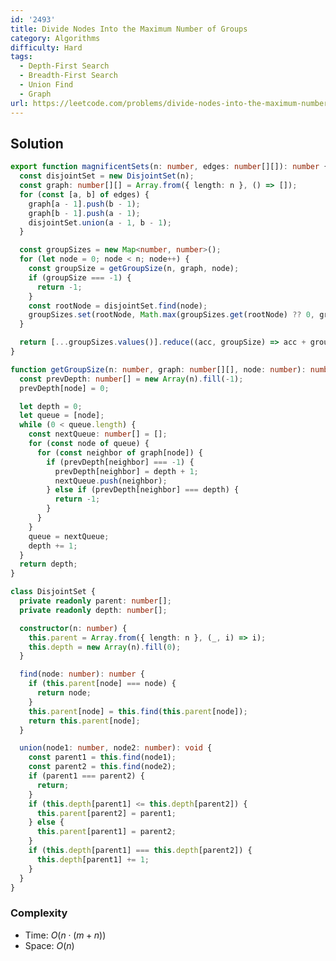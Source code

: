 ```yaml
---
id: '2493'
title: Divide Nodes Into the Maximum Number of Groups
category: Algorithms
difficulty: Hard
tags:
  - Depth-First Search
  - Breadth-First Search
  - Union Find
  - Graph
url: https://leetcode.com/problems/divide-nodes-into-the-maximum-number-of-groups
---
```


## Solution

```typescript filename="solution.ts" copy
export function magnificentSets(n: number, edges: number[][]): number {
  const disjointSet = new DisjointSet(n);
  const graph: number[][] = Array.from({ length: n }, () => []);
  for (const [a, b] of edges) {
    graph[a - 1].push(b - 1);
    graph[b - 1].push(a - 1);
    disjointSet.union(a - 1, b - 1);
  }

  const groupSizes = new Map<number, number>();
  for (let node = 0; node < n; node++) {
    const groupSize = getGroupSize(n, graph, node);
    if (groupSize === -1) {
      return -1;
    }
    const rootNode = disjointSet.find(node);
    groupSizes.set(rootNode, Math.max(groupSizes.get(rootNode) ?? 0, groupSize));
  }

  return [...groupSizes.values()].reduce((acc, groupSize) => acc + groupSize, 0);
}

function getGroupSize(n: number, graph: number[][], node: number): number {
  const prevDepth: number[] = new Array(n).fill(-1);
  prevDepth[node] = 0;

  let depth = 0;
  let queue = [node];
  while (0 < queue.length) {
    const nextQueue: number[] = [];
    for (const node of queue) {
      for (const neighbor of graph[node]) {
        if (prevDepth[neighbor] === -1) {
          prevDepth[neighbor] = depth + 1;
          nextQueue.push(neighbor);
        } else if (prevDepth[neighbor] === depth) {
          return -1;
        }
      }
    }
    queue = nextQueue;
    depth += 1;
  }
  return depth;
}

class DisjointSet {
  private readonly parent: number[];
  private readonly depth: number[];

  constructor(n: number) {
    this.parent = Array.from({ length: n }, (_, i) => i);
    this.depth = new Array(n).fill(0);
  }

  find(node: number): number {
    if (this.parent[node] === node) {
      return node;
    }
    this.parent[node] = this.find(this.parent[node]);
    return this.parent[node];
  }

  union(node1: number, node2: number): void {
    const parent1 = this.find(node1);
    const parent2 = this.find(node2);
    if (parent1 === parent2) {
      return;
    }
    if (this.depth[parent1] <= this.depth[parent2]) {
      this.parent[parent2] = parent1;
    } else {
      this.parent[parent1] = parent2;
    }
    if (this.depth[parent1] === this.depth[parent2]) {
      this.depth[parent1] += 1;
    }
  }
}
```

### Complexity

- Time: $O(n \cdot (m + n))$
- Space: $O(n)$
